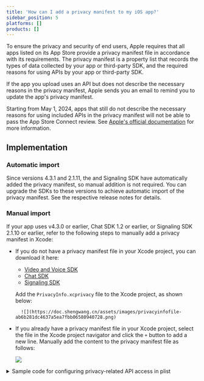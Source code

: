 ```yaml
---
title: 'How can I add a privacy manifest to my iOS app?'
sidebar_position: 5
platforms: []
products: []
---
```



To ensure the privacy and security of end users, Apple requires that all apps listed on its  App Store provide a privacy manifest file in accordance with its requirements. The privacy manifest is a property list that records the types of data collected by your app or third-party SDK, and the required reasons for using APIs by your app or third-party SDK.

If the app you upload uses an API but does not describe the necessary reasons in the privacy manifest, Apple sends you an email to remind you to update the app's privacy manifest.

Starting from May 1, 2024, apps that still do not describe the necessary reasons for using included APIs in the privacy manifest will not be able to pass the App Store Connect review. See 
[Apple's official documentation](https://developer.apple.com/documentation/bundleresources/privacy_manifest_files/describing_use_of_required_reason_api) for more information.

## Implementation

### Automatic import

Since versions 4.3.1 and 2.1.11, the <Vg k="VSDK" /> and Signaling SDK have automatically added the privacy manifest, so manual addition is not required. You can upgrade the SDKs to these versions to achieve automatic import of the privacy manifest. See the respective release notes for details.

### Manual import

If your app uses <Vg k="VSDK" /> v4.3.0 or earlier, Chat SDK 1.2 or earlier, or Signaling SDK 2.1.10 or earlier, refer to the following steps to manually add a privacy manifest in Xcode:

* If you do not have a privacy manifest file in your Xcode project, you can download it here:
    * [Video and Voice SDK](https://download.agora.io/sdk/release/PrivacyInfo.xcprivacy)
    * [Chat SDK](https://download.agora.io/sdk/release/AgoraChat_PrivacyInfo.xcprivacy)
    * [Signaling SDK](https://download.agora.io/rtm2/release/PrivacyInfo.xcprivacy)

    Add the `PrivacyInfo.xcprivacy` file to the Xcode project, as shown below:

        ![](https://doc.shengwang.cn/assets/images/privacyinfofile-ab6b281dc4637a5ea7fbb06580940728.png)

* If you already have a privacy manifest file in your Xcode project, select the file in the Xcode project navigator and click the `+` button to add a new line. Manually add the content to the privacy manifest file as follows:

    ![](https://doc.shengwang.cn/assets/images/addprivacylist-79835f2aca588bb82d23c969d743be58.png)

<details>
<summary>Sample code for configuring privacy-related API access in plist</summary>
```xml
<dict>
    <key>NSPrivacyTracking</key>
    <false/>
    <key>NSPrivacyCollectedDataTypes</key>
    <array/>
    <key>NSPrivacyAccessedAPITypes</key>
    <array>
        <dict>
            <key>NSPrivacyAccessedAPIType</key>
            <string>NSPrivacyAccessedAPICategorySystemBootTime</string>
            <key>NSPrivacyAccessedAPITypeReasons</key>
            <array>
                <string>35F9.1</string>
            </array>
        </dict>
        <dict>
            <key>NSPrivacyAccessedAPIType</key>
            <string>NSPrivacyAccessedAPICategoryFileTimestamp</string>
            <key>NSPrivacyAccessedAPITypeReasons</key>
            <array>
                <string>DDA9.1</string>
            </array>
        </dict>
        <dict>
            <key>NSPrivacyAccessedAPIType</key>
            <string>NSPrivacyAccessedAPICategoryDiskSpace</string>
            <key>NSPrivacyAccessedAPITypeReasons</key>
            <array>
                <string>E174.1</string>
            </array>
        </dict>
    </array>
</dict>
```
</details>